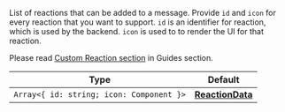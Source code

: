 List of reactions that can be added to a message. Provide `id` and `icon` for every reaction that you want to support.
`id` is an identifier for reaction, which is used by the backend. `icon` is used to to render the UI for that reaction.

Please read [Custom Reaction section](/reactnative/guides/message-customization#message-with-custom-reactions) in Guides section.

| Type | Default |
| - | - |
| `Array<{ id: string; icon: Component }>` | [**ReactionData**](https://github.com/GetStream/stream-chat-react-native/blob/7cca1203deb42344e8d3f87157f93b9ae37abc2b/src/components/MessageOverlay/OverlayReactionList.tsx#L77) | 